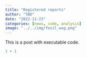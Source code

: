 ```yaml
---
title: "Registered reports"
author: "TBD"
date: "2022-11-23"
categories: [news, code, analysis]
image: "../../img/fosil_wug.png"
---
```


This is a post with executable code.

```r
1 + 1
```
